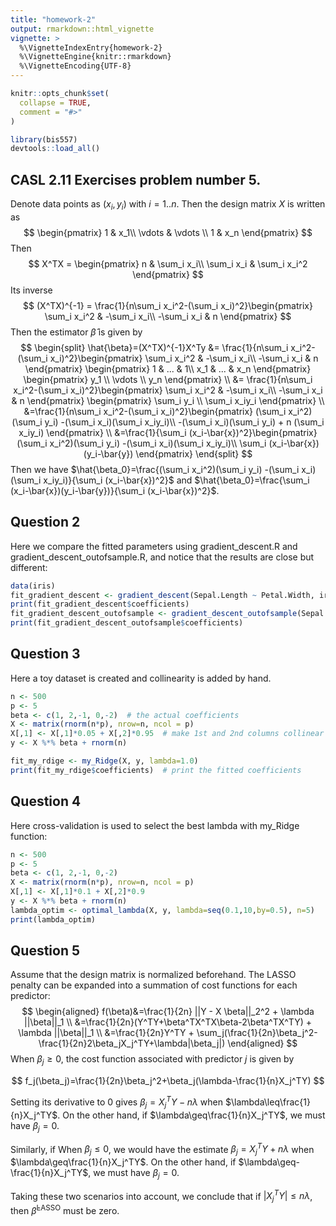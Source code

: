 ```yaml
---
title: "homework-2"
output: rmarkdown::html_vignette
vignette: >
  %\VignetteIndexEntry{homework-2}
  %\VignetteEngine{knitr::rmarkdown}
  %\VignetteEncoding{UTF-8}
---
```


```r
knitr::opts_chunk$set(
  collapse = TRUE,
  comment = "#>"
)
```

```r
library(bis557)
devtools::load_all()
```

## CASL 2.11 Exercises problem number 5.

Denote data points as $(x_i, y_i)$ with $i=1..n$. Then the design matrix $X$ is written as 
$$
\begin{pmatrix}
1 & x_1\\ 
\vdots  & \vdots \\ 
1 & x_n
\end{pmatrix}
$$
Then 
$$
X^TX = \begin{pmatrix}
n & \sum_i x_i\\ 
\sum_i x_i  & \sum_i x_i^2 
\end{pmatrix}
$$
Its inverse
$$
(X^TX)^{-1} = \frac{1}{n\sum_i x_i^2-(\sum_i x_i)^2}\begin{pmatrix}
\sum_i x_i^2 & -\sum_i x_i\\ 
-\sum_i x_i  & n 
\end{pmatrix}
$$
Then the estimator $\hat{\beta}$ is given by
$$
\begin{split}
\hat{\beta}=(X^TX)^{-1}X^Ty 
&= \frac{1}{n\sum_i x_i^2-(\sum_i x_i)^2}\begin{pmatrix}
\sum_i x_i^2 & -\sum_i x_i\\ 
-\sum_i x_i  & n 
\end{pmatrix} 
\begin{pmatrix}
1 & ... & 1\\ 
x_1  & ... & x_n 
\end{pmatrix} 
\begin{pmatrix}
y_1 \\ 
\vdots  \\
y_n 
\end{pmatrix} \\
&= \frac{1}{n\sum_i x_i^2-(\sum_i x_i)^2}\begin{pmatrix}
\sum_i x_i^2 & -\sum_i x_i\\ 
-\sum_i x_i  & n 
\end{pmatrix} 
\begin{pmatrix}
\sum_i y_i \\ 
\sum_i x_iy_i 
\end{pmatrix} \\
&=\frac{1}{n\sum_i x_i^2-(\sum_i x_i)^2}\begin{pmatrix}
(\sum_i x_i^2)(\sum_i y_i) -(\sum_i x_i)(\sum_i x_iy_i)\\ 
-(\sum_i x_i)(\sum_i y_i)  + n (\sum_i x_iy_i)
\end{pmatrix} \\
&=\frac{1}{\sum_i (x_i-\bar{x})^2}\begin{pmatrix}
(\sum_i x_i^2)(\sum_i y_i) -(\sum_i x_i)(\sum_i x_iy_i)\\ 
\sum_i (x_i-\bar{x})(y_i-\bar{y})
\end{pmatrix}
\end{split}
$$
Then we have $\hat{\beta_0}=\frac{(\sum_i x_i^2)(\sum_i y_i) -(\sum_i x_i)(\sum_i x_iy_i)}{\sum_i (x_i-\bar{x})^2}$ and $\hat{\beta_0}=\frac{\sum_i (x_i-\bar{x})(y_i-\bar{y})}{\sum_i (x_i-\bar{x})^2}$.

## Question 2
Here we compare the fitted parameters using gradient_descent.R and gradient_descent_outofsample.R, and notice that the results are close but different:

```r
data(iris)
fit_gradient_descent <- gradient_descent(Sepal.Length ~ Petal.Width, iris)
print(fit_gradient_descent$coefficients)
fit_gradient_descent_outofsample <- gradient_descent_outofsample(Sepal.Length ~ Petal.Width, iris)
print(fit_gradient_descent_outofsample$coefficients)
```

## Question 3
Here a toy dataset is created and collinearity is added by hand.

```r
n <- 500
p <- 5
beta <- c(1, 2,-1, 0,-2)  # the actual coefficients
X <- matrix(rnorm(n*p), nrow=n, ncol = p)
X[,1] <- X[,1]*0.05 + X[,2]*0.95  # make 1st and 2nd columns collinear
y <- X %*% beta + rnorm(n)

fit_my_rdige <- my_Ridge(X, y, lambda=1.0)
print(fit_my_rdige$coefficients)  # print the fitted coefficients
```

## Question 4
Here cross-validation is used to select the best lambda with my_Ridge function:
```r
n <- 500
p <- 5
beta <- c(1, 2,-1, 0,-2)
X <- matrix(rnorm(n*p), nrow=n, ncol = p)
X[,1] <- X[,1]*0.1 + X[,2]*0.9  
y <- X %*% beta + rnorm(n)
lambda_optim <- optimal_lambda(X, y, lambda=seq(0.1,10,by=0.5), n=5)
print(lambda_optim)
```


## Question 5

Assume that the design matrix is normalized beforehand. The LASSO penalty can be expanded into a summation of cost functions for each predictor:
$$
\begin{aligned}
f(\beta)&=\frac{1}{2n} ||Y - X \beta||_2^2 + \lambda ||\beta||_1 \\
&=\frac{1}{2n}(Y^TY+\beta^TX^TX\beta-2\beta^TX^TY) + \lambda ||\beta||_1 \\
&=\frac{1}{2n}Y^TY + \sum_j(\frac{1}{2n}\beta_j^2-\frac{1}{2n}2\beta_jX_j^TY+\lambda|\beta_j|)
\end{aligned}
$$
When $\beta_j\geq0$, the cost function associated with predictor $j$ is given by

$$
f_j(\beta_j)=\frac{1}{2n}\beta_j^2+\beta_j(\lambda-\frac{1}{n}X_j^TY)
$$

Setting its derivative to 0 gives $\beta_j=X_j^TY-n\lambda$ when $\lambda\leq\frac{1}{n}X_j^TY$. On the other hand, if $\lambda\geq\frac{1}{n}X_j^TY$, we must have $\beta_j=0$.

Similarly, if When $\beta_j\leq0$, we would have the estimate $\beta_j=X_j^TY+n\lambda$ when $\lambda\geq\frac{1}{n}X_j^TY$. On the other hand, if $\lambda\geq-\frac{1}{n}X_j^TY$, we must have $\beta_j=0$.

Taking these two scenarios into account, we conclude that if $|X_j^TY| \leq n \lambda$, then $\widehat \beta^{\text{LASSO}}$ must be zero.




